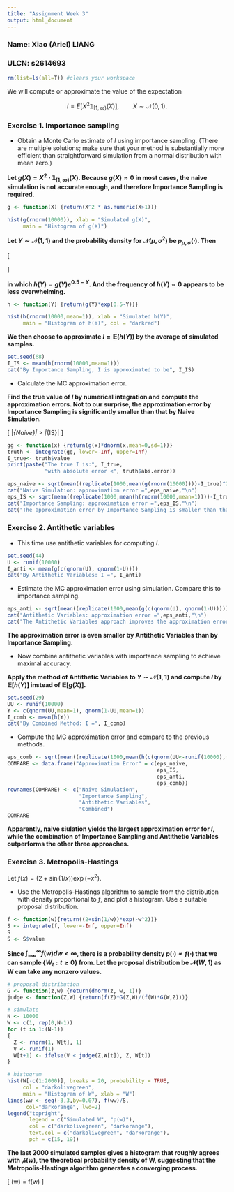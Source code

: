 ---
title: "Assignment Week 3"
output: html_document
---

### Name: Xiao (Ariel) LIANG

### ULCN: s2614693

```{r label = preps, echo=FALSE}
rm(list=ls(all=T)) #clears your workspace
```



We will compute or approximate the value of the expectation 

$$I=E[X^2\mathbb{1}_{[1, \infty)}(X) ], \qquad X \sim \mathcal N(0, 1).$$


### Exercise 1. Importance sampling

- Obtain a Monte Carlo estimate of $I$ using importance sampling. (There are multiple solutions; make sure that your method is substantially more efficient than straightforward simulation from a normal distribution
with mean zero.)

**Let $g(X)=X^2 \cdot \mathbb{1}_{[1,\infty)}(X)$. Because $g(X) \approx 0$ in most cases, the naive simulation is not accurate enough, and therefore Importance Sampling is required.**


```{r g(X) shape}
g <- function(X) {return(X^2 * as.numeric(X>1))}

hist(g(rnorm(10000)), xlab = "Simulated g(X)",
     main = "Histogram of g(X)")
```

**Let $Y \sim \mathcal{N}(1,1)$ and the probability density for $\mathcal{N}(\mu, \sigma^2)$ be $p_{\mu,\sigma}(\cdot)$. Then**

\[
\begin{aligned}
\mathbb{E}[g(X)]
&= \int_{-\infty}^\infty g(x) \cdot p_{0,1}(x) dx \\
&= \int_{-\infty}^\infty g(x)p_{1,1}(x) \cdot \frac{p_{0,1}(x)}{p_{1,1}(x)} dx \\
&= \int_{-\infty}^\infty g(y)\frac{p_{0,1}(y)}{p_{1,1}(y)} \cdot p_{1,1}(y)dy \\
&= \int_{-\infty}^\infty g(y)e^{\frac{1-2y}{2}} \cdot p_{1,1}(y)dy \\
&= \mathbb{E}[g(Y)e^{0.5-Y}] \\
&= \mathbb{E}[h(Y)]
\end{aligned}
\]

**in which $h(Y)=g(Y)e^{0.5-Y}$. And the frequency of $h(Y) \approx 0$ appears to be less overwhelming.**

```{r h(Y) shape}
h <- function(Y) {return(g(Y)*exp(0.5-Y))}

hist(h(rnorm(10000,mean=1)), xlab = "Simulated h(Y)",
     main = "Histogram of h(Y)", col = "darkred")
```

**We then choose to approximate $I = \mathbb{E}(h(Y))$ by the average of simulated samples.**

```{r I IS}
set.seed(68)
I_IS <- mean(h(rnorm(10000,mean=1)))
cat("By Importance Sampling, I is approximated to be", I_IS)
```


- Calculate the MC approximation error.

**Find the true value of $I$ by numerical integration and compute the approximation errors. Not to our surprise, the approximation error by Importance Sampling is significantly smaller than that by Naive Simulation.**

\[
|\epsilon_{Naive}| > |\epsilon_{IS}|
\]

```{r approx errors IS}
gg <- function(x) {return(g(x)*dnorm(x,mean=0,sd=1))}
truth <- integrate(gg, lower=-Inf, upper=Inf)
I_true<- truth$value
print(paste("The true I is:", I_true, 
            "with absolute error <", truth$abs.error))

eps_naive <- sqrt(mean((replicate(1000,mean(g(rnorm(10000))))-I_true)^2))
cat("Naive Simulation: approximation error =",eps_naive,"\n")
eps_IS <- sqrt(mean((replicate(1000,mean(h(rnorm(10000,mean=1))))-I_true)^2))
cat("Importance Sampling: approximation error =",eps_IS,"\n")
cat("The approximation error by Importance Sampling is smaller than that by Naive Simulation:", eps_IS<eps_naive)
```


### Exercise 2. Antithetic variables

- This time use antithetic variables for computing $I$.

```{r I Anti}
set.seed(44)
U <- runif(10000)
I_anti <- mean(g(c(qnorm(U), qnorm(1-U))))
cat("By Antithetic Variables: I =", I_anti)
```

- Estimate the MC approximation error using simulation. Compare this to importance sampling.

```{r approx error Anti}
eps_anti <- sqrt(mean((replicate(1000,mean(g(c(qnorm(U), qnorm(1-U)))))-I_true)^2))
cat("Antithetic Variables: approximation error =",eps_anti,"\n")
cat("The Antithetic Variables approach improves the approximation error:", eps_anti<eps_IS)
```

**The approximation error is even smaller by Antithetic Variables than by Importance Sampling.**

- Now combine antithetic variables with importance sampling to achieve maximal accuracy.

**Apply the method of Antithetic Variables to $Y \sim \mathcal{N}(1,1)$ and compute $I$ by $\mathbb{E}[h(Y)]$ instead of $\mathbb{E}[g(X)]$.**

```{r combine}
set.seed(29)
UU <- runif(10000)
Y <- c(qnorm(UU,mean=1), qnorm(1-UU,mean=1))
I_comb <- mean(h(Y))
cat("By Combined Method: I =", I_comb)
```

- Compute the MC approximation error and compare to the previous methods.

```{r compare errors}
eps_comb <- sqrt(mean((replicate(1000,mean(h(c(qnorm(UU<-runif(10000),mean=1), qnorm(1-UU,mean=1)))))-I_true)^2))
COMPARE <- data.frame("Approximation Error" = c(eps_naive,
                                                eps_IS,
                                                eps_anti,
                                                eps_comb))
rownames(COMPARE) <- c("Naive Simulation",
                       "Importance Sampling",
                       "Antithetic Variables",
                       "Combined")
COMPARE
```

**Apparently, naive siulation yields the largest approximation error for $I$, while the combination of Importance Sampling and Antithetic Variables outperforms the other three approaches.**

### Exercise 3. Metropolis-Hastings

Let $f(x)=(2+\sin(1/x))\exp(-x^2)$.

- Use the Metropolis-Hastings algorithm to sample from the distribution with density proportional to $f$, and plot a histogram. Use a suitable proposal distribution.

```{r check f}
f <- function(w){return((2+sin(1/w))*exp(-w^2))}
S <- integrate(f, lower=-Inf, upper=Inf)
S 
S <- S$value
```

**Since $\int_{-\infty}^\infty f(w) dw < \infty$, there is a probability density $p(\cdot) \propto f(\cdot)$ that we can sample $\{W_t:t \geq 0\}$ from. Let the proposal distribution be $\mathcal{N}(W,1)$ as W can take any nonzero values.**

```{r MH Simulate}
# proposal distribution
G <- function(z,w) {return(dnorm(z, w, 1))}
judge <- function(Z,W) {return(f(Z)*G(Z,W)/(f(W)*G(W,Z)))}

# simulate
N <- 10000
W <- c(1, rep(0,N-1))
for (t in 1:(N-1))
{
  Z <- rnorm(1, W[t], 1)
  V <- runif(1)
  W[t+1] <- ifelse(V < judge(Z,W[t]), Z, W[t])
}

# histogram
hist(W[-c(1:2000)], breaks = 20, probability = TRUE,
     col = "darkolivegreen",
     main = "Histogram of W", xlab = "W")
lines(ww <- seq(-3,3,by=0.07), f(ww)/S, 
      col="darkorange", lwd=2)
legend("topright",
       legend = c("Simulated W", "p(w)"),
       col = c("darkolivegreen", "darkorange"),
       text.col = c("darkolivegreen", "darkorange"),
       pch = c(15, 19))
```

**The last $2000$ simulated samples gives a histogram that roughly agrees with $\mathcal{p}(w)$, the theoretical probability density of W, suggesting that the Metropolis-Hastings algorithm generates a converging process.**

\[
\mathcal{p}(w) = \frac{1}{\int_{-\infty}^{\infty} f(w) dw} f(w)
\]

